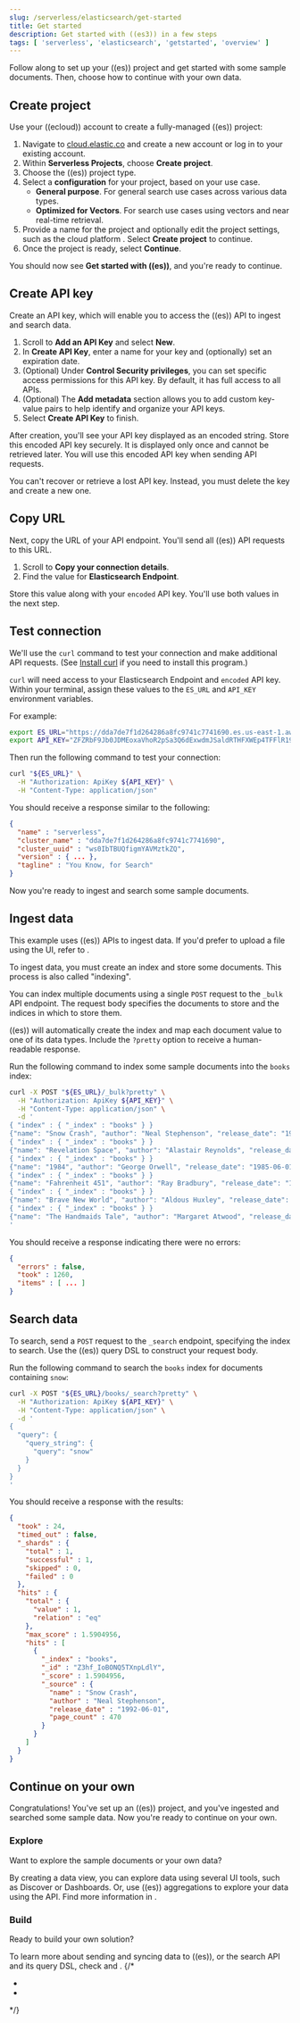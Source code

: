 ```yaml
---
slug: /serverless/elasticsearch/get-started
title: Get started
description: Get started with ((es3)) in a few steps
tags: [ 'serverless', 'elasticsearch', 'getstarted', 'overview' ]
---
```



<DocBadge template="technical preview" />
Follow along to set up your ((es)) project and get started with some sample documents.
Then, choose how to continue with your own data.

## Create project

Use your ((ecloud)) account to create a fully-managed ((es)) project:

1. Navigate to [cloud.elastic.co](((ess-console))) and create a new account or log in to your existing account.
1. Within **Serverless Projects**, choose **Create project**.
1. Choose the ((es)) project type.
1. Select a **configuration** for your project, based on your use case.
     - **General purpose**. For general search use cases across various data types.
     - **Optimized for Vectors**. For search use cases using vectors and near real-time retrieval.
1. Provide a name for the project and optionally edit the project settings, such as the cloud platform <DocLink slug="/serverless/regions" text="region"/>.
   Select **Create project** to continue.
1. Once the project is ready, select **Continue**.

You should now see **Get started with ((es))**, and you're ready to continue.

<MinimumVcusDetail />

## Create API key

Create an API key, which will enable you to access the ((es)) API to ingest and search data.

1. Scroll to **Add an API Key** and select **New**.
1. In **Create API Key**, enter a name for your key and (optionally) set an expiration date.
1. (Optional) Under **Control Security privileges**, you can set specific access permissions for this API key. By default, it has full access to all APIs.
1. (Optional) The **Add metadata** section allows you to add custom key-value pairs to help identify and organize your API keys.
1. Select **Create API Key** to finish.

After creation, you'll see your API key displayed as an encoded string.
Store this encoded API key securely. It is displayed only once and cannot be retrieved later.
You will use this encoded API key when sending API requests.

<DocCallOut>
  You can't recover or retrieve a lost API key. Instead, you must delete the key and create a new one.
</DocCallOut>

## Copy URL

Next, copy the URL of your API endpoint.
You'll send all ((es)) API requests to this URL.

1. Scroll to **Copy your connection details**.
1. Find the value for **Elasticsearch Endpoint**.

Store this value along with your `encoded` API key.
You'll use both values in the next step.

## Test connection

We'll use the `curl` command to test your connection and make additional API requests.
(See [Install curl](https://everything.curl.dev/get) if you need to install this program.)

`curl` will need access to your Elasticsearch Endpoint and `encoded` API key.
Within your terminal, assign these values to the `ES_URL` and `API_KEY` environment variables.

For example:

```bash
export ES_URL="https://dda7de7f1d264286a8fc9741c7741690.es.us-east-1.aws.elastic.cloud:443"
export API_KEY="ZFZRbF9Jb0JDMEoxaVhoR2pSa3Q6dExwdmJSaldRTHFXWEp4TFFlR19Hdw=="
```

Then run the following command to test your connection:

```bash
curl "${ES_URL}" \
  -H "Authorization: ApiKey ${API_KEY}" \
  -H "Content-Type: application/json"
```

You should receive a response similar to the following:

```json
{
  "name" : "serverless",
  "cluster_name" : "dda7de7f1d264286a8fc9741c7741690",
  "cluster_uuid" : "ws0IbTBUQfigmYAVMztkZQ",
  "version" : { ... },
  "tagline" : "You Know, for Search"
}
```

Now you're ready to ingest and search some sample documents.

## Ingest data

<DocCallOut>
  This example uses ((es)) APIs to ingest data. If you'd prefer to upload a file using the UI, refer to <DocLink slug="/serverless/elasticsearch/ingest-data-file-upload" />.
</DocCallOut>

To ingest data, you must create an index and store some documents.
This process is also called "indexing".

You can index multiple documents using a single `POST` request to the `_bulk` API endpoint.
The request body specifies the documents to store and the indices in which to store them.

((es)) will automatically create the index and map each document value to one of its data types.
Include the `?pretty` option to receive a human-readable response.

Run the following command to index some sample documents into the `books` index:

```bash
curl -X POST "${ES_URL}/_bulk?pretty" \
  -H "Authorization: ApiKey ${API_KEY}" \
  -H "Content-Type: application/json" \
  -d '
{ "index" : { "_index" : "books" } }
{"name": "Snow Crash", "author": "Neal Stephenson", "release_date": "1992-06-01", "page_count": 470}
{ "index" : { "_index" : "books" } }
{"name": "Revelation Space", "author": "Alastair Reynolds", "release_date": "2000-03-15", "page_count": 585}
{ "index" : { "_index" : "books" } }
{"name": "1984", "author": "George Orwell", "release_date": "1985-06-01", "page_count": 328}
{ "index" : { "_index" : "books" } }
{"name": "Fahrenheit 451", "author": "Ray Bradbury", "release_date": "1953-10-15", "page_count": 227}
{ "index" : { "_index" : "books" } }
{"name": "Brave New World", "author": "Aldous Huxley", "release_date": "1932-06-01", "page_count": 268}
{ "index" : { "_index" : "books" } }
{"name": "The Handmaids Tale", "author": "Margaret Atwood", "release_date": "1985-06-01", "page_count": 311}
'
```

You should receive a response indicating there were no errors:

```json
{
  "errors" : false,
  "took" : 1260,
  "items" : [ ... ]
}
```

## Search data

To search, send a `POST` request to the `_search` endpoint, specifying the index to search.
Use the ((es)) query DSL to construct your request body.

Run the following command to search the `books` index for documents containing `snow`:

```bash
curl -X POST "${ES_URL}/books/_search?pretty" \
  -H "Authorization: ApiKey ${API_KEY}" \
  -H "Content-Type: application/json" \
  -d '
{
  "query": {
    "query_string": {
      "query": "snow"
    }
  }
}
'
```

You should receive a response with the results:

```json
{
  "took" : 24,
  "timed_out" : false,
  "_shards" : {
    "total" : 1,
    "successful" : 1,
    "skipped" : 0,
    "failed" : 0
  },
  "hits" : {
    "total" : {
      "value" : 1,
      "relation" : "eq"
    },
    "max_score" : 1.5904956,
    "hits" : [
      {
        "_index" : "books",
        "_id" : "Z3hf_IoBONQ5TXnpLdlY",
        "_score" : 1.5904956,
        "_source" : {
          "name" : "Snow Crash",
          "author" : "Neal Stephenson",
          "release_date" : "1992-06-01",
          "page_count" : 470
        }
      }
    ]
  }
}
```

## Continue on your own

Congratulations!
You've set up an ((es)) project, and you've ingested and searched some sample data.
Now you're ready to continue on your own.

### Explore

Want to explore the sample documents or your own data?

By creating a data view, you can explore data using several UI tools, such as Discover or Dashboards. Or, use ((es)) aggregations to explore your data using the API. Find more information in <DocLink slug="/serverless/elasticsearch/explore-your-data" />.

### Build

Ready to build your own solution?

To learn more about sending and syncing data to ((es)), or the search API and its query DSL, check <DocLink slug="/serverless/elasticsearch/ingest-your-data" /> and <DocLink slug="/serverless/elasticsearch/http-apis" />.
{/*
- <DocLink slug="/serverless/elasticsearch/search-your-data" />
- <DocLink slug="/serverless/elasticsearch/search-your-data-the-search-api" />
*/}

